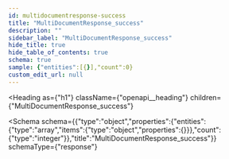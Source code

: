 ```yaml
---
id: multidocumentresponse-success
title: "MultiDocumentResponse_success"
description: ""
sidebar_label: "MultiDocumentResponse_success"
hide_title: true
hide_table_of_contents: true
schema: true
sample: {"entities":[{}],"count":0}
custom_edit_url: null
---
```



<Heading
  as={"h1"}
  className={"openapi__heading"}
  children={"MultiDocumentResponse_success"}
>
</Heading>





<Schema
  schema={{"type":"object","properties":{"entities":{"type":"array","items":{"type":"object","properties":{}}},"count":{"type":"integer"}},"title":"MultiDocumentResponse_success"}}
  schemaType={"response"}
>
  
</Schema>
            